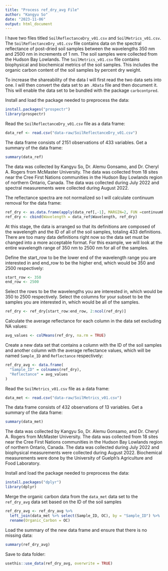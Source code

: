 ```yaml
---
title: "Process ref_dry_avg File"
author: "Kangyu So"
date: "2023-11-06"
output: html_document
---
```


I have two files titled `SoilReflectanceDry_v01.csv` and `SoilMetrics_v01.csv`. The `SoilReflectanceDry_v01.csv` file contains data on the spectral reflectance of post-dried soil samples between the wavelengths 350 nm and 2500 nm in increments of 1 nm. The soil samples were collected from the Hudson Bay Lowlands. The `SoilMetrics_v01.csv` file contains biophysical and biochemical metrics of the soil samples. This includes the organic carbon content of the soil samples by percent dry weight.

To increase the shareability of the data I will first read the two data sets into one. I will then convert the data set to an `.RData` file and then document it. This will enable the data set to be bundled with the package `carbcontpred`.

Install and load the package needed to preprocess the data:
```r
install.packages("prospectr")
library(prospectr)
```

Read the `SoilReflectanceDry_v01.csv` file as a data frame:
```r
data_ref <- read.csv("data-raw/SoilReflectanceDry_v01.csv")
```

The data frame consists of 2151 observations of 433 variables. Get a summary of the data frame:
```r
summary(data_ref)
```

The data was collected by Kangyu So, Dr. Alemu Gonsamo, and Dr. Cheryl A. Rogers from McMaster University. The data was collected from 18 sites near the Cree First Nations communities in the Hudson Bay Lowlands region of northern Ontario, Canada. The data was collected during July 2022 and spectral measurements were collected during August 2022. 

The reflectance spectra are not normalized so I will calculate continuum removal for the data frame:
```r
ref_dry <- as.data.frame(apply(data_ref[,-1], MARGIN=2, FUN =continuumRemoval, wav = data_ref$Wavelength))
ref_dry <- cbind(Wavelength = data_ref$Wavelength, ref_dry)
```

At this stage, the data is arranged so that its definitions are composed of the wavelength and the ID of all of the soil samples, totaling 433 definitions. There are too many data definitions right now so the data set must be changed into a more acceptable format. For this example, we will look at the entire wavelength range of 350 nm to 2500 nm for all of the samples.

Define the start_row to be the lower end of the wavelength range you are interested in and end_row to be the higher end, which would be 350 and 2500 respectively:
```r
start_row <- 350
end_row <- 2500
```

Select the rows to be the wavelengths you are interested in, which would be 350 to 2500 respectively. Select the columns for your subset to be the samples you are interested in, which would be all of the samples.
```r
ref_dry <- ref_dry[start_row:end_row, 2:ncol(ref_dry)]
```

Calculate the average reflectance for each column in the data set excluding NA values:
```r
avg_values <- colMeans(ref_dry, na.rm = TRUE)
```

Create a new data set that contains a column with the ID of the soil samples and another column with the average reflectance values, which will be named `Sample_ID` and `Reflectance` respectively: 
```r
ref_dry_avg <- data.frame(
  "Sample_ID" = colnames(ref_dry),
  "Reflectance" = avg_values
)
```

Read the `SoilMetrics_v01.csv` file as a data frame:

```r
data_met <- read.csv("data-raw/SoilMetrics_v01.csv")
```

The data frame consists of 432 observations of 13 variables. Get a summary of the data frame:
```r
summary(data_met)
```

The data was collected by Kangyu So, Dr. Alemu Gonsamo, and Dr. Cheryl A. Rogers from McMaster University. The data was collected from 18 sites near the Cree First Nations communities in the Hudson Bay Lowlands region of northern Ontario, Canada. The data was collected during July 2022 and biophysical measurements were collected during August 2022. Biochemical measurements were done by the University of Guelph's Agriculture and Food Laboratory.

Install and load the package needed to preprocess the data:
```r
install.packages("dplyr")
library(dplyr)
```

Merge the organic carbon data from the `data_met` data set to the `ref_dry_avg` data set based on the ID of the soil samples
```r
ref_dry_avg <- ref_dry_avg %>%
  left_join(data_met %>% select(Sample_ID, OC), by = "Sample_ID") %>%
  rename(Organic_Carbon = OC)
```

Load the summary of the new data frame and ensure that there is no missing data:
```r
summary(ref_dry_avg)
```

Save to data folder:
```r
usethis::use_data(ref_dry_avg, overwrite = TRUE)
```